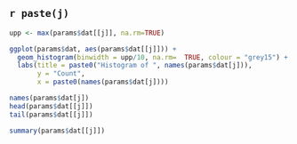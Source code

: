 <!-- Continuous Variables Child .Rmd -->
## `r paste(j)`

```r
upp <- max(params$dat[[j]], na.rm=TRUE)

ggplot(params$dat, aes(params$dat[[j]])) +
  geom_histogram(binwidth = upp/10, na.rm=  TRUE, colour = "grey15") +
  labs(title = paste0("Histogram of ", names(params$dat[j])),
       y = "Count",
       x = paste0(names(params$dat[j])))
```

```r
names(params$dat[j])
head(params$dat[[j]])
tail(params$dat[[j]])

summary(params$dat[[j]])
```
